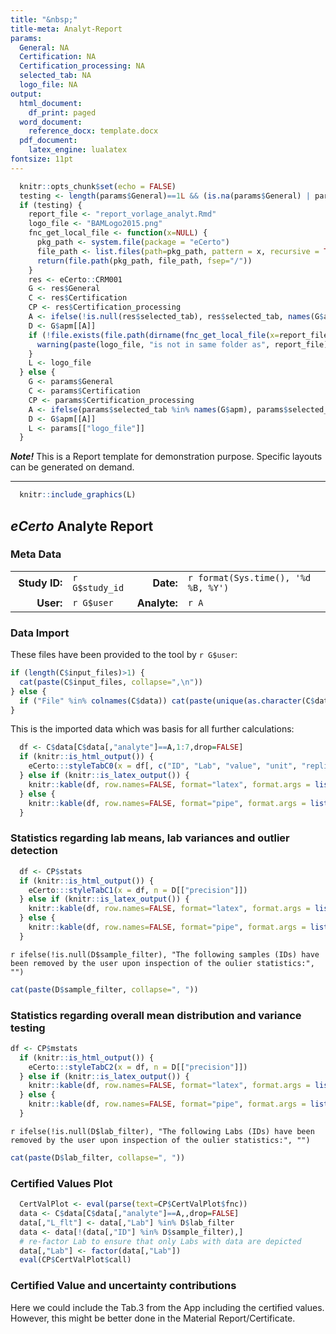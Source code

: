 ---
title: "&nbsp;"
title-meta: Analyt-Report
params:
  General: NA
  Certification: NA
  Certification_processing: NA
  selected_tab: NA
  logo_file: NA
output:
  html_document:
    df_print: paged
  word_document: 
    reference_docx: template.docx
  pdf_document:
    latex_engine: lualatex
fontsize: 11pt
---

```{r setup, include=FALSE}
  knitr::opts_chunk$set(echo = FALSE)
  testing <- length(params$General)==1L && (is.na(params$General) | params$General=="NA")
  if (testing) {
    report_file <- "report_vorlage_analyt.Rmd"
    logo_file <- "BAMLogo2015.png"
    fnc_get_local_file <- function(x=NULL) {
      pkg_path <- system.file(package = "eCerto")
      file_path <- list.files(path=pkg_path, pattern = x, recursive = TRUE)[1]
      return(file.path(pkg_path, file_path, fsep="/"))
    }
    res <- eCerto::CRM001
    G <- res$General
    C <- res$Certification
    CP <- res$Certification_processing
    A <- ifelse(!is.null(res$selected_tab), res$selected_tab, names(G$apm)[1])
    D <- G$apm[[A]]
    if (!file.exists(file.path(dirname(fnc_get_local_file(x=report_file)), logo_file))) {
      warning(paste(logo_file, "is not in same folder as", report_file))
    }
    L <- logo_file
  } else {
    G <- params$General
    C <- params$Certification
    CP <- params$Certification_processing
    A <- ifelse(params$selected_tab %in% names(G$apm), params$selected_tab, names(G$apm)[1])
    D <- G$apm[[A]]
    L <- params[["logo_file"]]
  }
```

***Note!*** 
This is a Report template for demonstration purpose. Specific layouts can be generated on demand.

---

```{r Logo, echo=FALSE, out.width="20%", fig.align="right"}
  knitr::include_graphics(L)
```

## *eCerto* Analyte Report

### Meta Data

|               |                |              |                                     |
|--------------:|:---------------|-------------:|:------------------------------------|
| **Study ID:** | `r G$study_id` |    **Date:** | `r format(Sys.time(), '%d %B, %Y')` |
|     **User:** | `r G$user`     | **Analyte:** | `r A`                               |

### Data Import

These files have been provided to the tool by `r G$user`:

```{r data_files, echo=FALSE, comment=NA}
if (length(C$input_files)>1) {
  cat(paste(C$input_files, collapse=",\n"))
} else {
  if ("File" %in% colnames(C$data)) cat(paste(unique(as.character(C$data[,"File"])), collapse=",\n"))
}
```

This is the imported data which was basis for all further calculations:

```{r data_table, echo=FALSE}
  df <- C$data[C$data[,"analyte"]==A,1:7,drop=FALSE]
  if (knitr::is_html_output()) {
    eCerto:::styleTabC0(x = df[, c("ID", "Lab", "value", "unit", "replicate", "File")], ap = D, type = "standard")
  } else if (knitr::is_latex_output()) {
    knitr::kable(df, row.names=FALSE, format="latex", format.args = list(decimal.mark = "."))
  } else {
    knitr::kable(df, row.names=FALSE, format="pipe", format.args = list(decimal.mark = "."))
  }
```

### Statistics regarding lab means, lab variances and outlier detection

```{r Outlier_Stats, echo=FALSE, comment=NA}
  df <- CP$stats
  if (knitr::is_html_output()) {
    eCerto:::styleTabC1(x = df, n = D[["precision"]])
  } else if (knitr::is_latex_output()) {
    knitr::kable(df, row.names=FALSE, format="latex", format.args = list(decimal.mark = "."))
  } else {
    knitr::kable(df, row.names=FALSE, format="pipe", format.args = list(decimal.mark = "."))
  }
```

`r ifelse(!is.null(D$sample_filter), "The following samples (IDs) have been removed by the user upon inspection of the oulier statistics:", "")`

```{r S_flt, echo=FALSE, comment=NA}
cat(paste(D$sample_filter, collapse=", ")) 
```

### Statistics regarding overall mean distribution and variance testing

```{r lab_means, eval=TRUE, echo=FALSE, comment=NA}
df <- CP$mstats
  if (knitr::is_html_output()) {
    eCerto:::styleTabC2(x = df, n = D[["precision"]])
  } else if (knitr::is_latex_output()) {
    knitr::kable(df, row.names=FALSE, format="latex", format.args = list(decimal.mark = "."))
  } else {
    knitr::kable(df, row.names=FALSE, format="pipe", format.args = list(decimal.mark = "."))
  }
```

`r ifelse(!is.null(D$lab_filter), "The following Labs (IDs) have been removed by the user upon inspection of the oulier statistics:", "")`

```{r L_flt, echo=FALSE, comment=NA}
cat(paste(D$lab_filter, collapse=", ")) 
```

### Certified Values Plot

```{r CertValPlot, eval=TRUE, echo=FALSE, comment=NA, fig.width=CP$CertValPlot$Fig01_width/72, fig.height=CP$CertValPlot$Fig01_height/72}
  CertValPlot <- eval(parse(text=CP$CertValPlot$fnc))
  data <- C$data[C$data[,"analyte"]==A,,drop=FALSE]
  data[,"L_flt"] <- data[,"Lab"] %in% D$lab_filter
  data <- data[!(data[,"ID"] %in% D$sample_filter),]
  # re-factor Lab to ensure that only Labs with data are depicted
  data[,"Lab"] <- factor(data[,"Lab"])
  eval(CP$CertValPlot$call)
```

### Certified Value and uncertainty contributions

Here we could include the Tab.3 from the App including the certified values. However, this might be better done in the Material Report/Certificate.
